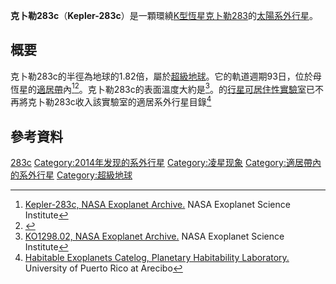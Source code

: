 {{noteTA
|G1=Astronomy
|1=zh-cn:空间望远镜; zh-tw:太空望遠鏡; zh-hk:太空望遠鏡;
|2=zh-cn:开普勒; zh-tw:克卜勒; zh-hk:開普勒;
}}
{{Planetbox begin
| name=Kepler-283c
}}
{{Planetbox star
| star = [[克卜勒283|克卜勒283]] 
| constell= <!---please check this--->
| RA = 19h34m27.30s	
| DEC= +47d50m20.4s
| dist_ly = 
| dist_pc = null
| app_mag = 
| mass = 
| radius = 0.566±0.024
| temperature = 4123±98	
| metallicity = -0.22±0.16	
| age = <!---please check this--->
}}
{{Planetbox character
| mass_earth = 
| radius_earth = 1.82
<!-- | density_cgs =  -->
 | temperature = {{convert|238.5|K|C F}} <ref>[http://exoplanetarchive.ipac.caltech.edu/cgi-bin/DisplayOverview/nph-DisplayOverview?objname=K01298.02&type=KEPLER_CANDIDATE NASA Exoplanet Archive.] {{Wayback|url=http://exoplanetarchive.ipac.caltech.edu/cgi-bin/DisplayOverview/nph-DisplayOverview?objname=K01298.02&type=KEPLER_CANDIDATE |date=20190123010717 }} NASA Exoplanet Science Institute</ref>
}}
{{Planetbox orbit
| period = 92.750106±0.001214
| orbital velocity =
| semimajor = 0.336144±2.93e-06<ref>[http://phl.upr.edu/projects/habitable-exoplanets-catalog/calculators HEC: Exoplanets Calculator, Planetary Habitability Laboratory.] {{Wayback|url=http://phl.upr.edu/projects/habitable-exoplanets-catalog/calculators |date=20171127234635 }} PHL University of Puerto Rico at Arecibo</ref>
| eccentricity = 0
| inclination = 88.43±0.846	 
}}
{{Planetbox discovery
| discovery_date = 2014年
| discoverers =
| discovery_site = [[克卜勒太空望遠鏡|克卜勒太空望遠鏡]]
| discovery_method = 凌日法
| detection_methods = 
| discovery_status = 確認
}}
{{Planetbox end}}
'''克卜勒283c'''（'''Kepler-283c'''）是一顆環繞[[恒星光谱|K型恆星]][[克卜勒283|克卜勒283]]的[[太陽系外行星|太陽系外行星]]。

== 概要 ==
克卜勒283c的半徑為地球的1.82倍，屬於[[超級地球|超級地球]]。它的軌道週期93日，位於母恆星的[[適居帶|適居帶]]內<ref>[http://exoplanetarchive.ipac.caltech.edu/cgi-bin/DisplayOverview/nph-DisplayOverview?objname=Kepler-283+c&type=CONFIRMED_PLANET Kepler-283c, NASA Exoplanet Archive.] {{Wayback|url=http://exoplanetarchive.ipac.caltech.edu/cgi-bin/DisplayOverview/nph-DisplayOverview?objname=Kepler-283+c&type=CONFIRMED_PLANET |date=20181025225529 }} NASA Exoplanet Science Institute</ref><ref>{{Cite web |url=http://www.space.com/25528-most-earthlike-alien-planets-ranking.html |title=5 Exoplanets Most Likely to Host Alien Life |accessdate=2016-06-14 |archive-date=2016-07-29 |archive-url=https://web.archive.org/web/20160729020220/http://www.space.com/25528-most-earthlike-alien-planets-ranking.html |dead-url=no }}</ref>。克卜勒283c的表面溫度大約是{{convert|238.5|K|C}}<ref>[http://exoplanetarchive.ipac.caltech.edu/cgi-bin/DisplayOverview/nph-DisplayOverview?objname=K01298.02&type=KEPLER_CANDIDATE KO1298.02, NASA Exoplanet Archive.] {{Wayback|url=http://exoplanetarchive.ipac.caltech.edu/cgi-bin/DisplayOverview/nph-DisplayOverview?objname=K01298.02&type=KEPLER_CANDIDATE |date=20190123010717 }} NASA Exoplanet Science Institute</ref>。{{link-en|波多黎各大學阿雷西博分校|University of Puerto Rico at Arecibo}}的[[行星可居住性實驗室|行星可居住性實驗室]]已不再將克卜勒283c收入該實驗室的適居系外行星目錄<ref>[http://phl.upr.edu/projects/habitable-exoplanets-catalog Habitable Exoplanets Catelog, Planetary Habitability Laboratory.] {{Wayback|url=http://phl.upr.edu/projects/habitable-exoplanets-catalog |date=20180211104253 }} University of Puerto Rico at Arecibo</ref>

==參考資料==
{{Reflist}}

[[Category:克卜勒太空望遠鏡發現的系外行星|283c]]
[[Category:2014年发现的系外行星|Category:2014年发现的系外行星]]
[[Category:凌星现象|Category:凌星现象]]
[[Category:適居帶內的系外行星|Category:適居帶內的系外行星]]
[[Category:超級地球|Category:超級地球]]

{{extrasolar-planet-stub}}